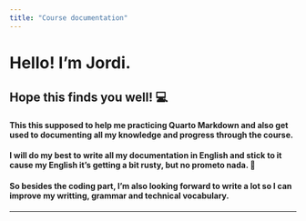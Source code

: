 ```yaml
---
title: "Course documentation"
---
```


# Hello! I'm Jordi. 

## Hope this finds you well! 💻 {.border-0}

#### This this supposed to help me practicing Quarto Markdown and also get used to documenting all my knowledge and progress through the course.

#### I will do my best to write all my documentation in English and stick to it cause my English it's getting a bit rusty, but no prometo nada.  🤷

#### So besides the coding part, I'm also looking forward to write a lot so I can improve my writting, grammar and technical vocabulary.

------------------------------------------------------------------------